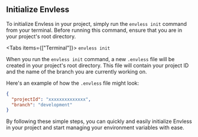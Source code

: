 
## Initialize Envless

To initialize Envless in your project, simply run the `envless init` command from your terminal. Before running this command, ensure that you are in your project's root directory.

<Tabs items={["Terminal"]}>
  <Tab>``` envless init ```</Tab>
</Tabs>

When you run the `envless init` command, a new `.envless` file will be created in your project's root directory. This file will contain your project ID and the name of the branch you are currently working on.

Here's an example of how the `.envless` file might look:

```json
{
  "projectId": "xxxxxxxxxxxxxx",
  "branch": "development"
}
```

By following these simple steps, you can quickly and easily initialize Envless in your project and start managing your environment variables with ease.